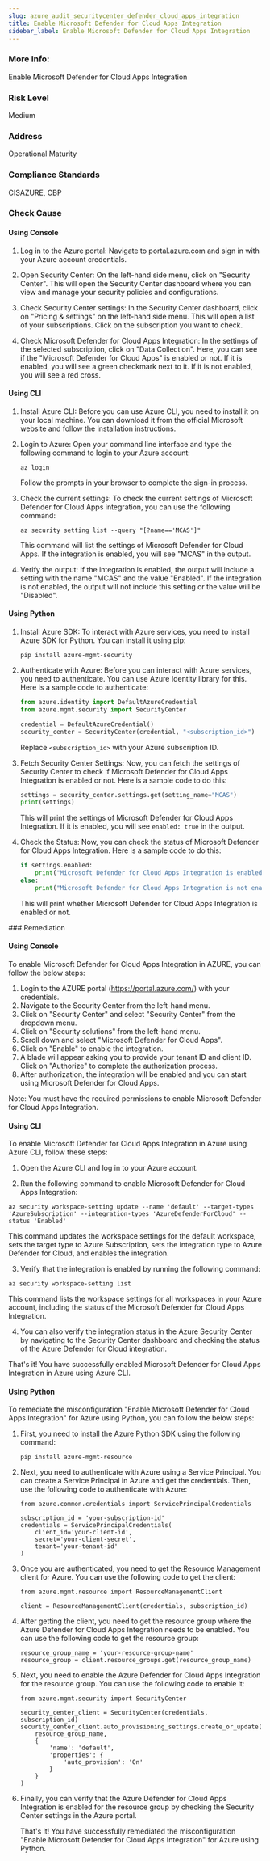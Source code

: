 ```yaml
---
slug: azure_audit_securitycenter_defender_cloud_apps_integration
title: Enable Microsoft Defender for Cloud Apps Integration
sidebar_label: Enable Microsoft Defender for Cloud Apps Integration
---
```


### More Info:

Enable Microsoft Defender for Cloud Apps Integration

### Risk Level

Medium

### Address

Operational Maturity

### Compliance Standards

CISAZURE, CBP


<Tabs><Tab title='Cause'>
### Check Cause

#### Using Console

1. Log in to the Azure portal: Navigate to portal.azure.com and sign in with your Azure account credentials.

2. Open Security Center: On the left-hand side menu, click on "Security Center". This will open the Security Center dashboard where you can view and manage your security policies and configurations.

3. Check Security Center settings: In the Security Center dashboard, click on "Pricing & settings" on the left-hand side menu. This will open a list of your subscriptions. Click on the subscription you want to check.

4. Check Microsoft Defender for Cloud Apps Integration: In the settings of the selected subscription, click on "Data Collection". Here, you can see if the "Microsoft Defender for Cloud Apps" is enabled or not. If it is enabled, you will see a green checkmark next to it. If it is not enabled, you will see a red cross.

#### Using CLI

1. Install Azure CLI: Before you can use Azure CLI, you need to install it on your local machine. You can download it from the official Microsoft website and follow the installation instructions.

2. Login to Azure: Open your command line interface and type the following command to login to your Azure account:
   ```
   az login
   ```
   Follow the prompts in your browser to complete the sign-in process.

3. Check the current settings: To check the current settings of Microsoft Defender for Cloud Apps integration, you can use the following command:
   ```
   az security setting list --query "[?name=='MCAS']"
   ```
   This command will list the settings of Microsoft Defender for Cloud Apps. If the integration is enabled, you will see "MCAS" in the output.

4. Verify the output: If the integration is enabled, the output will include a setting with the name "MCAS" and the value "Enabled". If the integration is not enabled, the output will not include this setting or the value will be "Disabled".

#### Using Python

1. Install Azure SDK: To interact with Azure services, you need to install Azure SDK for Python. You can install it using pip:
   ```
   pip install azure-mgmt-security
   ```
2. Authenticate with Azure: Before you can interact with Azure services, you need to authenticate. You can use Azure Identity library for this. Here is a sample code to authenticate:
   ```python
   from azure.identity import DefaultAzureCredential
   from azure.mgmt.security import SecurityCenter

   credential = DefaultAzureCredential()
   security_center = SecurityCenter(credential, "<subscription_id>")
   ```
   Replace `<subscription_id>` with your Azure subscription ID.

3. Fetch Security Center Settings: Now, you can fetch the settings of Security Center to check if Microsoft Defender for Cloud Apps Integration is enabled or not. Here is a sample code to do this:
   ```python
   settings = security_center.settings.get(setting_name="MCAS")
   print(settings)
   ```
   This will print the settings of Microsoft Defender for Cloud Apps Integration. If it is enabled, you will see `enabled: true` in the output.

4. Check the Status: Now, you can check the status of Microsoft Defender for Cloud Apps Integration. Here is a sample code to do this:
   ```python
   if settings.enabled:
       print("Microsoft Defender for Cloud Apps Integration is enabled.")
   else:
       print("Microsoft Defender for Cloud Apps Integration is not enabled.")
   ```
   This will print whether Microsoft Defender for Cloud Apps Integration is enabled or not.

</Tab>


<Tab title='Remediation'>
### Remediation

#### Using Console

To enable Microsoft Defender for Cloud Apps Integration in AZURE, you can follow the below steps:

1. Login to the AZURE portal (https://portal.azure.com/) with your credentials.
2. Navigate to the Security Center from the left-hand menu.
3. Click on "Security Center" and select "Security Center" from the dropdown menu.
4. Click on "Security solutions" from the left-hand menu.
5. Scroll down and select "Microsoft Defender for Cloud Apps".
6. Click on "Enable" to enable the integration.
7. A blade will appear asking you to provide your tenant ID and client ID. Click on "Authorize" to complete the authorization process.
8. After authorization, the integration will be enabled and you can start using Microsoft Defender for Cloud Apps.

Note: You must have the required permissions to enable Microsoft Defender for Cloud Apps Integration.

#### Using CLI

To enable Microsoft Defender for Cloud Apps Integration in Azure using Azure CLI, follow these steps:

1. Open the Azure CLI and log in to your Azure account.

2. Run the following command to enable Microsoft Defender for Cloud Apps Integration:

```
az security workspace-setting update --name 'default' --target-types 'AzureSubscription' --integration-types 'AzureDefenderForCloud' --status 'Enabled'
```

This command updates the workspace settings for the default workspace, sets the target type to Azure Subscription, sets the integration type to Azure Defender for Cloud, and enables the integration.

3. Verify that the integration is enabled by running the following command:

```
az security workspace-setting list
```

This command lists the workspace settings for all workspaces in your Azure account, including the status of the Microsoft Defender for Cloud Apps Integration.

4. You can also verify the integration status in the Azure Security Center by navigating to the Security Center dashboard and checking the status of the Azure Defender for Cloud integration.

That's it! You have successfully enabled Microsoft Defender for Cloud Apps Integration in Azure using Azure CLI.

#### Using Python

To remediate the misconfiguration "Enable Microsoft Defender for Cloud Apps Integration" for Azure using Python, you can follow the below steps:

1. First, you need to install the Azure Python SDK using the following command:

   ```
   pip install azure-mgmt-resource
   ```

2. Next, you need to authenticate with Azure using a Service Principal. You can create a Service Principal in Azure and get the credentials. Then, use the following code to authenticate with Azure:

   ```
   from azure.common.credentials import ServicePrincipalCredentials

   subscription_id = 'your-subscription-id'
   credentials = ServicePrincipalCredentials(
       client_id='your-client-id',
       secret='your-client-secret',
       tenant='your-tenant-id'
   )
   ```

3. Once you are authenticated, you need to get the Resource Management client for Azure. You can use the following code to get the client:

   ```
   from azure.mgmt.resource import ResourceManagementClient

   client = ResourceManagementClient(credentials, subscription_id)
   ```

4. After getting the client, you need to get the resource group where the Azure Defender for Cloud Apps Integration needs to be enabled. You can use the following code to get the resource group:

   ```
   resource_group_name = 'your-resource-group-name'
   resource_group = client.resource_groups.get(resource_group_name)
   ```

5. Next, you need to enable the Azure Defender for Cloud Apps Integration for the resource group. You can use the following code to enable it:

   ```
   from azure.mgmt.security import SecurityCenter

   security_center_client = SecurityCenter(credentials, subscription_id)
   security_center_client.auto_provisioning_settings.create_or_update(
       resource_group_name,
       {
           'name': 'default',
           'properties': {
               'auto_provision': 'On'
           }
       }
   )
   ```

6. Finally, you can verify that the Azure Defender for Cloud Apps Integration is enabled for the resource group by checking the Security Center settings in the Azure portal.

   That's it! You have successfully remediated the misconfiguration "Enable Microsoft Defender for Cloud Apps Integration" for Azure using Python.




</Tab>
</Tabs>